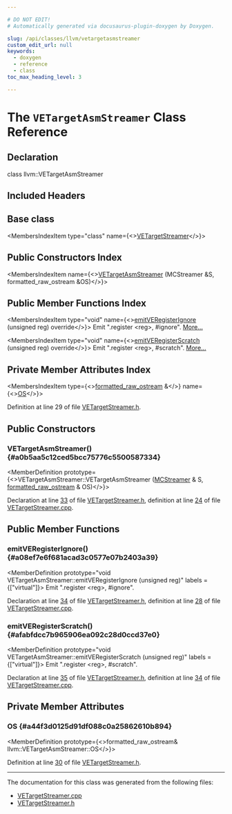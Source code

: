 ```yaml
---

# DO NOT EDIT!
# Automatically generated via docusaurus-plugin-doxygen by Doxygen.

slug: /api/classes/llvm/vetargetasmstreamer
custom_edit_url: null
keywords:
  - doxygen
  - reference
  - class
toc_max_heading_level: 3

---
```





# The `VETargetAsmStreamer` Class Reference

<DoxygenPage pluginConfig={pluginConfig}>



## Declaration

<CodeBlock>class llvm::VETargetAsmStreamer</CodeBlock>

## Included Headers

<IncludesList>
<IncludesListItem
  filePath="Target/VE/MCTargetDesc/VETargetStreamer.h"
  permalink="/docs/api/files/lib/lib/target/lib/target/ve/lib/target/ve/mctargetdesc/vetargetstreamer-h"
  isLocal="true" />
</IncludesList>

## Base class

<MembersIndex>

<MembersIndexItem
  type="class"
  name={<><a href="/docs/api/classes/llvm/vetargetstreamer">VETargetStreamer</a></>}>
</MembersIndexItem>

</MembersIndex>

## Public Constructors Index

<MembersIndex>

<MembersIndexItem
  name={<><a href="#a0b5aa5c12ced5bcc75776c5500587334">VETargetAsmStreamer</a> (MCStreamer &amp;S, formatted&#95;raw&#95;ostream &amp;OS)</>}>
</MembersIndexItem>

</MembersIndex>

## Public Member Functions Index

<MembersIndex>

<MembersIndexItem
  type="void"
  name={<><a href="#a08ef7e6f681acad3c0577e07b2403a39">emitVERegisterIgnore</a> (unsigned reg) override</>}>
Emit &quot;.register &lt;reg&gt;, #ignore&quot;. <a href="#a08ef7e6f681acad3c0577e07b2403a39">More...</a>
</MembersIndexItem>

<MembersIndexItem
  type="void"
  name={<><a href="#afabfdcc7b965906ea092c28d0ccd37e0">emitVERegisterScratch</a> (unsigned reg) override</>}>
Emit &quot;.register &lt;reg&gt;, #scratch&quot;. <a href="#afabfdcc7b965906ea092c28d0ccd37e0">More...</a>
</MembersIndexItem>

</MembersIndex>

## Private Member Attributes Index

<MembersIndex>

<MembersIndexItem
  type={<><a href="/docs/api/classes/llvm/formatted-raw-ostream">formatted&#95;raw&#95;ostream</a> &amp;</>}
  name={<><a href="#a44f3d0125d91df088c0a25862610b894">OS</a></>}>
</MembersIndexItem>

</MembersIndex>


Definition at line 29 of file <a href="/docs/api/files/lib/lib/target/lib/target/ve/lib/target/ve/mctargetdesc/vetargetstreamer-h">VETargetStreamer.h</a>.

<SectionDefinition>

## Public Constructors

### VETargetAsmStreamer() {#a0b5aa5c12ced5bcc75776c5500587334}

<MemberDefinition
  prototype={<>VETargetAsmStreamer::VETargetAsmStreamer (<a href="/docs/api/classes/llvm/mcstreamer">MCStreamer</a> &amp; S, <a href="/docs/api/classes/llvm/formatted-raw-ostream">formatted&#95;raw&#95;ostream</a> &amp; OS)</>}>

Declaration at line <a href="/docs/api/files/lib/lib/target/lib/target/ve/lib/target/ve/mctargetdesc/vetargetstreamer-h/#l00033">33</a> of file <a href="/docs/api/files/lib/lib/target/lib/target/ve/lib/target/ve/mctargetdesc/vetargetstreamer-h">VETargetStreamer.h</a>, definition at line <a href="/docs/api/files/lib/lib/target/lib/target/ve/lib/target/ve/mctargetdesc/vetargetstreamer-cpp/#l00024">24</a> of file <a href="/docs/api/files/lib/lib/target/lib/target/ve/lib/target/ve/mctargetdesc/vetargetstreamer-cpp">VETargetStreamer.cpp</a>.
</MemberDefinition>

</SectionDefinition>

<SectionDefinition>

## Public Member Functions

### emitVERegisterIgnore() {#a08ef7e6f681acad3c0577e07b2403a39}

<MemberDefinition
  prototype="void VETargetAsmStreamer::emitVERegisterIgnore (unsigned reg)"
  labels = {["virtual"]}>
Emit &quot;.register &lt;reg&gt;, #ignore&quot;.

Declaration at line <a href="/docs/api/files/lib/lib/target/lib/target/ve/lib/target/ve/mctargetdesc/vetargetstreamer-h/#l00034">34</a> of file <a href="/docs/api/files/lib/lib/target/lib/target/ve/lib/target/ve/mctargetdesc/vetargetstreamer-h">VETargetStreamer.h</a>, definition at line <a href="/docs/api/files/lib/lib/target/lib/target/ve/lib/target/ve/mctargetdesc/vetargetstreamer-cpp/#l00028">28</a> of file <a href="/docs/api/files/lib/lib/target/lib/target/ve/lib/target/ve/mctargetdesc/vetargetstreamer-cpp">VETargetStreamer.cpp</a>.
</MemberDefinition>

### emitVERegisterScratch() {#afabfdcc7b965906ea092c28d0ccd37e0}

<MemberDefinition
  prototype="void VETargetAsmStreamer::emitVERegisterScratch (unsigned reg)"
  labels = {["virtual"]}>
Emit &quot;.register &lt;reg&gt;, #scratch&quot;.

Declaration at line <a href="/docs/api/files/lib/lib/target/lib/target/ve/lib/target/ve/mctargetdesc/vetargetstreamer-h/#l00035">35</a> of file <a href="/docs/api/files/lib/lib/target/lib/target/ve/lib/target/ve/mctargetdesc/vetargetstreamer-h">VETargetStreamer.h</a>, definition at line <a href="/docs/api/files/lib/lib/target/lib/target/ve/lib/target/ve/mctargetdesc/vetargetstreamer-cpp/#l00034">34</a> of file <a href="/docs/api/files/lib/lib/target/lib/target/ve/lib/target/ve/mctargetdesc/vetargetstreamer-cpp">VETargetStreamer.cpp</a>.
</MemberDefinition>

</SectionDefinition>

<SectionDefinition>

## Private Member Attributes

### OS {#a44f3d0125d91df088c0a25862610b894}

<MemberDefinition
  prototype={<>formatted&#95;raw&#95;ostream&amp; llvm::VETargetAsmStreamer::OS</>}>

Definition at line <a href="/docs/api/files/lib/lib/target/lib/target/ve/lib/target/ve/mctargetdesc/vetargetstreamer-h/#l00030">30</a> of file <a href="/docs/api/files/lib/lib/target/lib/target/ve/lib/target/ve/mctargetdesc/vetargetstreamer-h">VETargetStreamer.h</a>.
</MemberDefinition>

</SectionDefinition>

<hr/>

The documentation for this class was generated from the following files:

<ul>
<li><a href="/docs/api/files/lib/lib/target/lib/target/ve/lib/target/ve/mctargetdesc/vetargetstreamer-cpp">VETargetStreamer.cpp</a></li>
<li><a href="/docs/api/files/lib/lib/target/lib/target/ve/lib/target/ve/mctargetdesc/vetargetstreamer-h">VETargetStreamer.h</a></li>
</ul>

</DoxygenPage>
